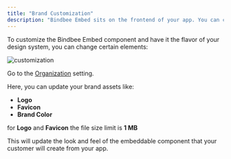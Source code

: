 ```yaml
---
title: "Brand Customization"
description: "Bindbee Embed sits on the frontend of your app. You can customize how this embeddable component looks in your app, so that it matched the brand identity of your application."
---
```


To customize the Bindbee Embed component and have it the flavor of your design system, you can change certain elements:

![customization](https://images.unifyx.dev/documentation_images/customization.webp)

Go to the [Organization](https://app.bindbee.dev/settings/organization) setting.

Here, you can update your brand assets like:

- **Logo**
- **Favicon**
- **Brand Color**

<Info>for **Logo** and **Favicon** the file size limit is **1 MB**</Info>

This will update the look and feel of the embeddable component that your customer will create from your app.
